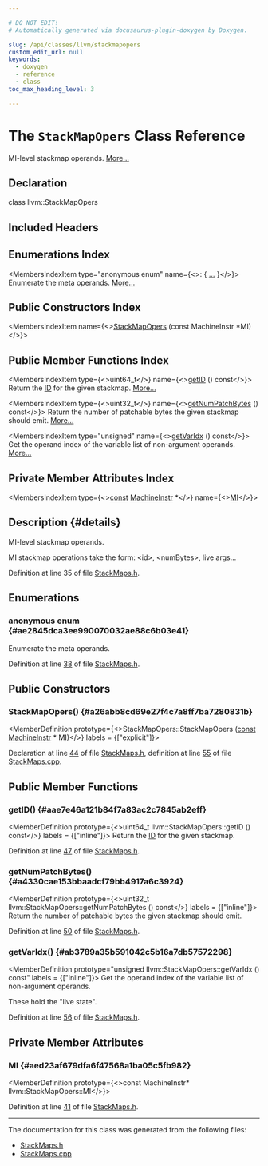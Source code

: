 ```yaml
---

# DO NOT EDIT!
# Automatically generated via docusaurus-plugin-doxygen by Doxygen.

slug: /api/classes/llvm/stackmapopers
custom_edit_url: null
keywords:
  - doxygen
  - reference
  - class
toc_max_heading_level: 3

---
```





# The `StackMapOpers` Class Reference

<DoxygenPage pluginConfig={pluginConfig}>

MI-level stackmap operands. <a href="#details">More...</a>

## Declaration

<CodeBlock>class llvm::StackMapOpers</CodeBlock>

## Included Headers

<IncludesList>
<IncludesListItem
  filePath="llvm/CodeGen/StackMaps.h"
  permalink="/docs/api/files/include/include/llvm/include/llvm/codegen/stackmaps-h"
  isLocal="true" />
</IncludesList>

## Enumerations Index

<MembersIndex>

<MembersIndexItem
  type="anonymous enum"
  name={<>:  &#123; <a href="#ae2845dca3ee990070032ae88c6b03e41">...</a> &#125;</>}>
Enumerate the meta operands. <a href="#ae2845dca3ee990070032ae88c6b03e41">More...</a>
</MembersIndexItem>

</MembersIndex>

## Public Constructors Index

<MembersIndex>

<MembersIndexItem
  name={<><a href="#a26abb8cd69e27f4c7a8ff7ba7280831b">StackMapOpers</a> (const MachineInstr &#42;MI)</>}>
</MembersIndexItem>

</MembersIndex>

## Public Member Functions Index

<MembersIndex>

<MembersIndexItem
  type={<>uint64&#95;t</>}
  name={<><a href="#aae7e46a121b84f7a83ac2c7845ab2eff">getID</a> () const</>}>
Return the <a href="/docs/api/namespaces/llvm/callingconv/#abdf8cf606905c10634e831390981b0ed">ID</a> for the given stackmap. <a href="#aae7e46a121b84f7a83ac2c7845ab2eff">More...</a>
</MembersIndexItem>

<MembersIndexItem
  type={<>uint32&#95;t</>}
  name={<><a href="#a4330cae153bbaadcf79bb4917a6c3924">getNumPatchBytes</a> () const</>}>
Return the number of patchable bytes the given stackmap should emit. <a href="#a4330cae153bbaadcf79bb4917a6c3924">More...</a>
</MembersIndexItem>

<MembersIndexItem
  type="unsigned"
  name={<><a href="#ab3789a35b591042c5b16a7db57572298">getVarIdx</a> () const</>}>
Get the operand index of the variable list of non-argument operands. <a href="#ab3789a35b591042c5b16a7db57572298">More...</a>
</MembersIndexItem>

</MembersIndex>

## Private Member Attributes Index

<MembersIndex>

<MembersIndexItem
  type={<><a href="/docs/api/files/lib/lib/target/lib/target/aarch64/aarch64promoteconstant-cpp/#a90f8350fecae261c25be85d38b451bff">const</a> <a href="/docs/api/classes/llvm/machineinstr">MachineInstr</a> &#42;</>}
  name={<><a href="#aed23af679dfa6f47568a1ba05c5fb982">MI</a></>}>
</MembersIndexItem>

</MembersIndex>

## Description {#details}

MI-level stackmap operands.

MI stackmap operations take the form: &lt;id&gt;, &lt;numBytes&gt;, live args...

Definition at line 35 of file <a href="/docs/api/files/include/include/llvm/include/llvm/codegen/stackmaps-h">StackMaps.h</a>.

<SectionDefinition>

## Enumerations

### anonymous enum  {#ae2845dca3ee990070032ae88c6b03e41}

<MemberDefinition
  prototype="anonymous enum ">
Enumerate the meta operands.

<EnumerationList title="Enumeration values">

<Link id="ae2845dca3ee990070032ae88c6b03e41a77f5967ac5e9a8c9705c875a04b2c10b" />
<EnumerationListItem name="IDPos">

</EnumerationListItem>

<Link id="ae2845dca3ee990070032ae88c6b03e41a7d1b1a26340682c95ae3d1d22a5465d4" />
<EnumerationListItem name="NBytesPos">

</EnumerationListItem>

</EnumerationList>

Definition at line <a href="/docs/api/files/include/include/llvm/include/llvm/codegen/stackmaps-h/#l00038">38</a> of file <a href="/docs/api/files/include/include/llvm/include/llvm/codegen/stackmaps-h">StackMaps.h</a>.
</MemberDefinition>

</SectionDefinition>

<SectionDefinition>

## Public Constructors

### StackMapOpers() {#a26abb8cd69e27f4c7a8ff7ba7280831b}

<MemberDefinition
  prototype={<>StackMapOpers::StackMapOpers (<a href="/docs/api/files/lib/lib/target/lib/target/aarch64/aarch64promoteconstant-cpp/#a90f8350fecae261c25be85d38b451bff">const</a> <a href="/docs/api/classes/llvm/machineinstr">MachineInstr</a> &#42; MI)</>}
  labels = {["explicit"]}>

Declaration at line <a href="/docs/api/files/include/include/llvm/include/llvm/codegen/stackmaps-h/#l00044">44</a> of file <a href="/docs/api/files/include/include/llvm/include/llvm/codegen/stackmaps-h">StackMaps.h</a>, definition at line <a href="/docs/api/files/lib/lib/codegen/stackmaps-cpp/#l00055">55</a> of file <a href="/docs/api/files/lib/lib/codegen/stackmaps-cpp">StackMaps.cpp</a>.
</MemberDefinition>

</SectionDefinition>

<SectionDefinition>

## Public Member Functions

### getID() {#aae7e46a121b84f7a83ac2c7845ab2eff}

<MemberDefinition
  prototype={<>uint64&#95;t llvm::StackMapOpers::getID () const</>}
  labels = {["inline"]}>
Return the <a href="/docs/api/namespaces/llvm/callingconv/#abdf8cf606905c10634e831390981b0ed">ID</a> for the given stackmap.

Definition at line <a href="/docs/api/files/include/include/llvm/include/llvm/codegen/stackmaps-h/#l00047">47</a> of file <a href="/docs/api/files/include/include/llvm/include/llvm/codegen/stackmaps-h">StackMaps.h</a>.
</MemberDefinition>

### getNumPatchBytes() {#a4330cae153bbaadcf79bb4917a6c3924}

<MemberDefinition
  prototype={<>uint32&#95;t llvm::StackMapOpers::getNumPatchBytes () const</>}
  labels = {["inline"]}>
Return the number of patchable bytes the given stackmap should emit.

Definition at line <a href="/docs/api/files/include/include/llvm/include/llvm/codegen/stackmaps-h/#l00050">50</a> of file <a href="/docs/api/files/include/include/llvm/include/llvm/codegen/stackmaps-h">StackMaps.h</a>.
</MemberDefinition>

### getVarIdx() {#ab3789a35b591042c5b16a7db57572298}

<MemberDefinition
  prototype="unsigned llvm::StackMapOpers::getVarIdx () const"
  labels = {["inline"]}>
Get the operand index of the variable list of non-argument operands.

These hold the &quot;live state&quot;.

Definition at line <a href="/docs/api/files/include/include/llvm/include/llvm/codegen/stackmaps-h/#l00056">56</a> of file <a href="/docs/api/files/include/include/llvm/include/llvm/codegen/stackmaps-h">StackMaps.h</a>.
</MemberDefinition>

</SectionDefinition>

<SectionDefinition>

## Private Member Attributes

### MI {#aed23af679dfa6f47568a1ba05c5fb982}

<MemberDefinition
  prototype={<>const MachineInstr&#42; llvm::StackMapOpers::MI</>}>

Definition at line <a href="/docs/api/files/include/include/llvm/include/llvm/codegen/stackmaps-h/#l00041">41</a> of file <a href="/docs/api/files/include/include/llvm/include/llvm/codegen/stackmaps-h">StackMaps.h</a>.
</MemberDefinition>

</SectionDefinition>

<hr/>

The documentation for this class was generated from the following files:

<ul>
<li><a href="/docs/api/files/include/include/llvm/include/llvm/codegen/stackmaps-h">StackMaps.h</a></li>
<li><a href="/docs/api/files/lib/lib/codegen/stackmaps-cpp">StackMaps.cpp</a></li>
</ul>

</DoxygenPage>
